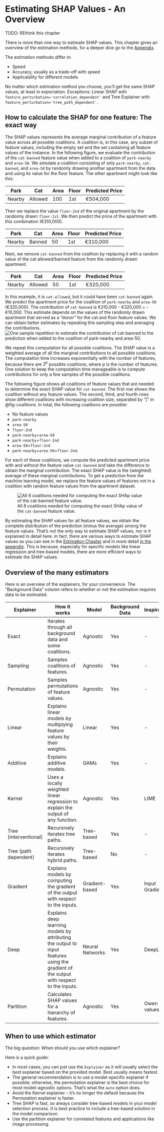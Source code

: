 # Estimating SHAP Values - An Overview {#estimation-overview}

TODO: REthink this chapter

There is more than one way to estimate SHAP values.
This chapter gives an overview of the estimation methods, for a deeper dive go to the [Appendix](#estimation).

The estimation methods differ in:

- Speed
- Accuracy, usually as a trade-off with speed
- Applicability for different models

::: {.callout-note}
No matter which estimation method you choose, you'll get the same SHAP values, at least in expectation.
Exceptions: Linear SHAP with `feature_perturbation='correlation_dependent'` and Tree Explainer with `feature_perturbation='tree_path_dependent'`.
:::


## How to calculate the SHAP for one feature: The exact way

The SHAP values represents the average marginal contribution of a feature value across all possible coalitions.
A coalition is, in this case, any subset of feature values, including the empty set and the set containing all feature values of the instance.
In the following figure, we evaluate the contribution of the `cat-banned` feature value when added to a coalition of `park-nearby` and `area-50`.
We simulate a coalition consisting of only `park-nearby`, `cat-banned`, and `area-50` by randomly drawing another apartment from the data and using its value for the floor feature.
The other apartment might look like this:

| Park | Cat | Area | Floor | Predicted Price   |
|-------------|------------|------|-------|---------|
| Nearby | Allowed    | 100   | 1st  | €504,000|

Then we replace the value `floor-2nd` of the original apartment by the randomly drawn `floor-1st`.
We then predict the price of the apartment with this combination (€310,000).


| Park        | Cat        | Area | Floor | Predicted Price   |
|-------------|------------|------|-------|---------|
| Nearby      | Banned     | 50   | 1st   | €310,000|

Next, we remove `cat-banned` from the coalition by replacing it with a random value of the cat allowed/banned feature from the randomly drawn apartment.

| Park        | Cat        | Area | Floor | Predicted Price   |
|-------------|------------|------|-------|---------|
| Nearby      | Allowed    | 50   | 1st   | €320,000|

In this example, it is `cat-allowed`, but it could have been `cat-banned` again.
We predict the apartment price for the coalition of `park-nearby` and `area-50` (€320,000).
The contribution of `cat-banned` is €310,000 - €320,000 = -€10,000.
This estimate depends on the values of the randomly drawn apartment that served as a "donor" for the cat and floor feature values.
We can obtain better estimates by repeating this sampling step and averaging the contributions.
![One sample repetition to estimate the contribution of `cat-banned` to the prediction when added to the coalition of `park-nearby` and `area-50`.](images/shapley-instance-intervention.jpg)

We repeat this computation for all possible coalitions.
The SHAP value is a weighted average of all the marginal contributions to all possible coalitions.
The computation time increases exponentially with the number of features, because there are $2^p$ possible coalitions, where $p$ is the number of features.
One solution to keep the computation time manageable is to compute contributions for only a few samples of the possible coalitions.

The following figure shows all coalitions of feature values that are needed to determine the exact SHAP value for `cat-banned`.
The first row shows the coalition without any feature values.
The second, third, and fourth rows show different coalitions with increasing coalition size, separated by "|" in @fig-coalitions.
In total, the following coalitions are possible:

- No feature values
- `park-nearby`
- `area-50`
- `floor-2nd`
- `park-nearby`+`area-50`
- `park-nearby`+`floor-2nd`
- `area-50`+`floor-2nd`
- `park-nearby`+`area-50`+`floor-2nd`.

For each of these coalitions, we compute the predicted apartment price with and without the feature value `cat-banned` and take the difference to obtain the marginal contribution.
The exact SHAP value is the (weighted) average of these marginal contributions.
To get a prediction from the machine learning model, we replace the feature values of features not in a coalition with random feature values from the apartment dataset.

![All 8 coalitions needed for computing the exact SHAp value of the `cat-banned` feature value.](images/shapley-coalitions.jpg){#fig-coalitions}

By estimating the SHAP values for all feature values, we obtain the complete distribution of the prediction (minus the average) among the feature values.
That's not the only way to estimate SHAP values, nor is it explained in detail here.
In fact, there are various ways to estimate SHAP values as you can see in the [Estimation Chapter](#estimation-overview) and in more detail [in the appendix](#estimation).
This is because, especially for specific models like linear regression and tree-based models, there are more efficient ways to estimate the SHAP values.




## Overview of the many estimators

Here is an overview of the explainers, for your convenience.
The "Background Data" column refers to whether or not the estimation requires data to be estimated.

| Explainer | How it works | Model | Background Data | Inspiration |
| --- | --- | --- | --- | --- |
| Exact | Iterates through all background data and some coalitions. | Agnostic | Yes | - |
| Sampling | Samples coalitions of features. | Agnostic | Yes | - |
| Permutation | Samples permutations of feature values. | Agnostic | Yes | - |
| Linear | Explains linear models by multiplying feature values by their weights. | Linear | Yes | - |
| Additive | Explains additive models. | GAMs | Yes | - |
| Kernel | Uses a locally weighted linear regression to explain the output of any function. | Agnostic | Yes | LIME |
| Tree (interventional) | Recursively iterates tree paths. | Tree-based | Yes | - |
| Tree (path dependent) | Recursively iterates hybrid paths. | Tree-based | No | - |
| Gradient | Explains models by computing the gradient of the output with respect to the inputs. | Gradient-based | Yes | Input Gradient |
| Deep | Explains deep learning models by attributing the output to input features using the gradient of the output with respect to the inputs. | Neural Networks | Yes | DeepLIFT |
| Partition | Calculates SHAP values for a hierarchy of features. | Agnostic | Yes | Owen values |

## When to use which estimator

The big question: When should you use which explainer?

Here is a quick guide:

- In most cases, you can just use the `Explainer` as it will usually select the best explainer based on the provided model. Best usually means fastest.
- The general recommendation is to use a model-specific explainer if possible; otherwise, the permutation explainer is the best choice for most model-agnostic options. That's what the `auto` option does.
- Avoid the Kernel explainer -- it's no longer the default because the Permutation explainer is faster.
- Tree SHAP is fast, so always consider tree-based models in your model selection process. It is best practice to include a tree-based solution in the model comparison.
- Use the partition explainer for correlated features and applications like image processing.
